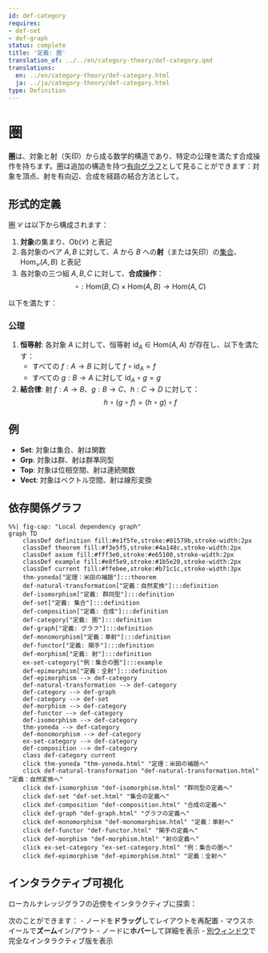 ```yaml
---
id: def-category
requires:
- def-set
- def-graph
status: complete
title: '定義: 圏'
translation_of: ../../en/category-theory/def-category.qmd
translations:
  en: ../en/category-theory/def-category.html
  ja: ../ja/category-theory/def-category.html
type: Definition
---
```


# 圏 {#def-category}

**圏**は、対象と射（矢印）から成る数学的構造であり、特定の公理を満たす合成操作を持ちます。圏は追加の構造を持つ[有向グラフ](../combinatorics/def-graph.qmd)として見ることができます：対象を頂点、射を有向辺、合成を経路の結合方法として。

## 形式的定義

圏 $\mathcal{C}$ は以下から構成されます：

1. **対象**の集まり、$\text{Ob}(\mathcal{C})$ と表記
2. 各対象のペア $A, B$ に対して、$A$ から $B$ への**射**（または矢印）の[集合](../logic-set-theory/def-set.qmd)、$\text{Hom}_{\mathcal{C}}(A, B)$ と表記
3. 各対象の三つ組 $A, B, C$ に対して、**合成操作**：
   $$\circ: \text{Hom}(B, C) \times \text{Hom}(A, B) \to \text{Hom}(A, C)$$

以下を満たす：

### 公理

1. **恒等射**: 各対象 $A$ に対して、恒等射 $\text{id}_A \in \text{Hom}(A, A)$ が存在し、以下を満たす：
   - すべての $f: A \to B$ に対して $f \circ \text{id}_A = f$
   - すべての $g: B \to A$ に対して $\text{id}_A \circ g = g$

2. **結合律**: 射 $f: A \to B$、$g: B \to C$、$h: C \to D$ に対して：
   $$h \circ (g \circ f) = (h \circ g) \circ f$$

## 例

- **Set**: 対象は集合、射は関数
- **Grp**: 対象は群、射は群準同型
- **Top**: 対象は位相空間、射は連続関数
- **Vect**: 対象はベクトル空間、射は線形変換

## 依存関係グラフ

```mermaid
%%| fig-cap: "Local dependency graph"
graph TD
    classDef definition fill:#e1f5fe,stroke:#01579b,stroke-width:2px
    classDef theorem fill:#f3e5f5,stroke:#4a148c,stroke-width:2px
    classDef axiom fill:#fff3e0,stroke:#e65100,stroke-width:2px
    classDef example fill:#e8f5e9,stroke:#1b5e20,stroke-width:2px
    classDef current fill:#ffebee,stroke:#b71c1c,stroke-width:3px
    thm-yoneda["定理：米田の補題"]:::theorem
    def-natural-transformation["定義：自然変換"]:::definition
    def-isomorphism["定義: 群同型"]:::definition
    def-set["定義: 集合"]:::definition
    def-composition["定義: 合成"]:::definition
    def-category["定義: 圏"]:::definition
    def-graph["定義: グラフ"]:::definition
    def-monomorphism["定義：単射"]:::definition
    def-functor["定義: 関手"]:::definition
    def-morphism["定義: 射"]:::definition
    ex-set-category["例：集合の圏"]:::example
    def-epimorphism["定義：全射"]:::definition
    def-epimorphism --> def-category
    def-natural-transformation --> def-category
    def-category --> def-graph
    def-category --> def-set
    def-morphism --> def-category
    def-functor --> def-category
    def-isomorphism --> def-category
    thm-yoneda --> def-category
    def-monomorphism --> def-category
    ex-set-category --> def-category
    def-composition --> def-category
    class def-category current
    click thm-yoneda "thm-yoneda.html" "定理：米田の補題へ"
    click def-natural-transformation "def-natural-transformation.html" "定義：自然変換へ"
    click def-isomorphism "def-isomorphism.html" "群同型の定義へ"
    click def-set "def-set.html" "集合の定義へ"
    click def-composition "def-composition.html" "合成の定義へ"
    click def-graph "def-graph.html" "グラフの定義へ"
    click def-monomorphism "def-monomorphism.html" "定義：単射へ"
    click def-functor "def-functor.html" "関手の定義へ"
    click def-morphism "def-morphism.html" "射の定義へ"
    click ex-set-category "ex-set-category.html" "例：集合の圏へ"
    click def-epimorphism "def-epimorphism.html" "定義：全射へ"
```

## インタラクティブ可視化

ローカルナレッジグラフの近傍をインタラクティブに探索：

::: {.graph-viz data-id="def-category" data-width="700" data-height="500"}
:::

次のことができます：
- ノードを**ドラッグ**してレイアウトを再配置
- マウスホイールで**ズーム**イン/アウト
- ノードに**ホバー**して詳細を表示
- [別ウィンドウ](../../output/interactive/ja/def-category.html){target="_blank"}で完全なインタラクティブ版を表示
